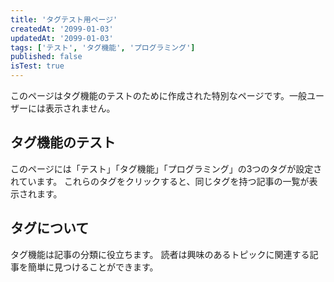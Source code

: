 ```yaml
---
title: 'タグテスト用ページ'
createdAt: '2099-01-03'
updatedAt: '2099-01-03'
tags: ['テスト', 'タグ機能', 'プログラミング']
published: false
isTest: true
---
```


このページはタグ機能のテストのために作成された特別なページです。一般ユーザーには表示されません。

## タグ機能のテスト

このページには「テスト」「タグ機能」「プログラミング」の3つのタグが設定されています。
これらのタグをクリックすると、同じタグを持つ記事の一覧が表示されます。

## タグについて

タグ機能は記事の分類に役立ちます。
読者は興味のあるトピックに関連する記事を簡単に見つけることができます。
